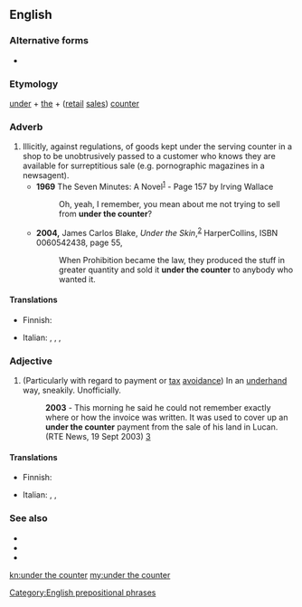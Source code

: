 ==English==

===Alternative forms===
* {{l|en|under-the-counter}}

===Etymology===
[[under]] + [[the]] + ([[retail]] [[sales]]) [[counter]]

===Adverb===
{{en-adv|more}}

# Illicitly, against regulations, of goods kept under the serving counter in a shop to be unobtrusively passed to a customer who knows they are available for surreptitious sale (e.g. pornographic magazines in a newsagent).
#* '''1969''' The Seven Minutes: A Novel<sup>[http://books.google.co.uk/books?id=RUo_AAAAIAAJ&q=%22under+the+counter%22&dq=%22under+the+counter%22]</sup> - Page 157 by Irving Wallace
#*: Oh, yeah, I remember, you mean about me not trying to sell from '''under the counter'''?
#* '''2004,''' James Carlos Blake, ''Under the Skin'',<sup>[http://books.google.com/books?id=fDeZe9KuC4gC]</sup> HarperCollins, ISBN 0060542438, page 55,
#*: When Prohibition became the law, they produced the stuff in greater quantity and sold it '''under the counter''' to anybody who wanted it.

====Translations====
{{trans-top|illicitly}}
* Finnish: {{t+|fi|tiski|alt=tiskin}} {{t+|fi|alta}}
{{trans-mid}}
* Italian: {{t|it|sottobanco}}, {{t+|it|illecitamente}}, {{t+|it|fraudolento}}, {{t|it|subdolamente}}
{{trans-bottom}}

===Adjective===
{{en-adj}}

# {{label|en|British|Ireland|colloquial}} (Particularly with regard to payment or [[tax]] [[avoidance]]) In an [[underhand]] way, sneakily. Unofficially.
#: '''2003''' - This morning he said he could not remember exactly where or how the invoice was written. It was used to cover up an '''under the counter''' payment from the sale of his land in Lucan. (RTE News, 19 Sept 2003) [http://www.rte.ie/news/2003/0919/planning.html]

====Translations====
{{trans-top|unofficially}}
* Finnish: {{t+|fi|pimeä}}
{{trans-mid}}
* Italian: {{t+|it|illecito}}, {{t+|it|fraudolento}}, {{t+|it|irregolare}}
{{trans-bottom}}

===See also===
* {{l|en|under the table}}
* {{l|en|off the books}}
* {{l|en|nixer}}

[[Category:English prepositional phrases]]

[[kn:under the counter]]
[[my:under the counter]]